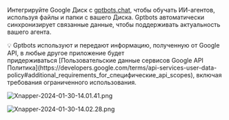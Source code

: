 Интегрируйте Google Диск с [gptbots.chat](http://gptbots.chat/), чтобы обучать ИИ-агентов, используя файлы и папки с вашего Диска.
Gptbots автоматически синхронизирует связанные данные, чтобы поддерживать актуальность вашего агента.

<Note>
   💡 Gptbots используют и передают информацию, полученную от Google API, в любые
   другое приложение будет придерживаться [Пользовательские данные сервисов Google API
   Политика](https://developers.google.com/terms/api-services-user-data-policy#additional_requirements_for_специфические_api_scopes),
   включая требования ограниченного использования.
</Note>

![Xnapper-2024-01-30-14.01.41.png](/images/google-drive/Xnapper-2024-01-30-14.01.41.png)

![Xnapper-2024-01-30-14.02.28.png](/images/google-drive/Xnapper-2024-01-30-14.02.28.png)
